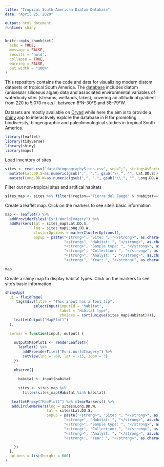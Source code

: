 ```yaml
---
title: "Tropical South American Diatom Database"
date: "April 25, 2020"

output: html_document
runtime: shiny
---
```


<!-- README.md is generated from README.Rmd. Please edit that file -->

```r
knitr::opts_chunk$set(
  echo = TRUE,
  message = FALSE,
  results = 'hold',
  collapse = TRUE,
  warning = FALSE,
  out.width = "100%"
)
```

This repository contains the code and data for visualizing modern diatom datasets of tropical South America.
The [database](http://www.xavierbenito.com/bgsa/bgsa.html) includes diatom (unicelular siliceous algae) data and associated environmental variables of waterbody sites (streams, wetlands, lakes), covering an altitudinal gradient from 220 to 5,070 m a.s.l. between 8°N–30°S and 58–79°W.

Datasets are mostly available on [Dryad](https://datadryad.org/resource/doi:10.5061/dryad.ck7pt) while here the aim is to provide a [shiny](http://shiny.rstudio.com) app to interactively explore the database in R for promoting biodiversity, biogeographic and paleolimnological studies in tropical South America.


```r
library(leaflet)
library(tidyverse)
library(shiny)
library(maps)
```

Load inventory of sites
```r
sites <- read.csv("data/biogeographySites.csv", sep=";", stringsAsFactors = FALSE) %>%
  mutate(Lat.DD.S=as.numeric(gsub(",", ".", gsub("\\.", "", Lat.DD.S)))) %>%
  mutate(Long.DD.W=as.numeric(gsub(",", ".", gsub("\\.", "", Long.DD.W))))
```

Filter out non-tropical sites and artifical habitats
```r
sites_map <- sites %>% filter(!region=="Tierra del Fuego" & !Habitat=="channel")

```

Create a leaflet map. Click on the markers to see site's basic information
```r
map <- leaflet() %>% 
  addProviderTiles("Esri.WorldImagery") %>% 
  addMarkers(lat = sites_map$Lat.DD.S, 
             lng = sites_map$Long.DD.W,
             clusterOptions = markerClusterOptions(),
             popup = paste("<strong>", "Site: ", "</strong>", as.character(sites_map$SiteName), "<br>",
                           "<strong>", "Habitat: ", "</strong>", as.character(sites_map$Habitat), "<br>",
                           "<strong>", "Sample type: ", "</strong>", as.character(sites_map$SampleType), "<br>",
                           "<strong>", "Collection: ", "</strong>", as.character(sites_map$Collection), "<br>",
                           "<strong>", "Analyst: ", "</strong>", as.character(sites_map$Collector.Analyst), "<br>",
                           "<strong>", "Year: ", "</strong>", as.character(sites_map$Year)))
                           
map 
```

Create a shiny map to display habitat types. Click on the markers to see site's basic information

```r
shinyApp(
  ui = fluidPage(
     tags$div(title = "This input has a tool tip",
             selectInput(inputId = "habitat", 
                         label = "Habitat type", 
                         choices = sort(unique(sites_map$Habitat)))),
    leafletOutput("MapPlot1")
  ),
  
  server = function(input, output) {
    
    output$MapPlot1 <- renderLeaflet({
      leaflet() %>% 
        addProviderTiles("Esri.WorldImagery") %>% 
        setView(lng = -68, lat = -15, zoom = 3)
    })
    
    observe({
      
      habitat <- input$habitat
      
      sites <- sites_map %>% 
        filter(sites_map$Habitat %in% habitat)
      
   leafletProxy("MapPlot1") %>% clearMarkers() %>% 
   addCircleMarkers(lng = sites$Long.DD.W,
                   lat = sites$Lat.DD.S,
                   popup = paste("<strong>", "Site: ", "</strong>", as.character(sites$SiteName), "<br>",
                           "<strong>", "Habitat: ", "</strong>", as.character(sites$Habitat), "<br>",
                           "<strong>", "Sample type: ", "</strong>", as.character(sites$SampleType), "<br>",
                           "<strong>", "Collection: ", "</strong>", as.character(sites$Collection), "<br>",
                           "<strong>", "Analyst: ", "</strong>", as.character(sites$Collector.Analyst), "<br>",
                           "<strong>", "Year: ", "</strong>", as.character(sites$Year)))

    })
  },
  options = list(height = 600)
)


```



